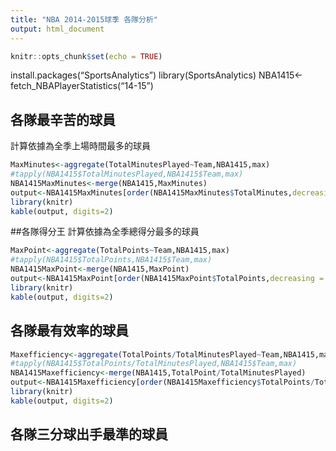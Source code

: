 ```yaml
---
title: "NBA 2014-2015球季 各隊分析"
output: html_document
---
```



```r
knitr::opts_chunk$set(echo = TRUE)
```
install.packages("SportsAnalytics")
library(SportsAnalytics)
NBA1415<-fetch_NBAPlayerStatistics("14-15")

## 各隊最辛苦的球員
計算依據為全季上場時間最多的球員


```r
MaxMinutes<-aggregate(TotalMinutesPlayed~Team,NBA1415,max)
#tapply(NBA1415$TotalMinutesPlayed,NBA1415$Team,max)
NBA1415MaxMinutes<-merge(NBA1415,MaxMinutes)
output<-NBA1415MaxMinutes[order(NBA1415MaxMinutes$TotalMinutes,decreasing = T),c("Team","Name","TotalMinutesPlayed")]
library(knitr)
kable(output, digits=2)
```

##各隊得分王
計算依據為全季總得分最多的球員

```r
MaxPoint<-aggregate(TotalPoints~Team,NBA1415,max)
#tapply(NBA1415$TotalPoints,NBA1415$Team,max)
NBA1415MaxPoint<-merge(NBA1415,MaxPoint)
output<-NBA1415MaxPoint[order(NBA1415MaxPoint$TotalPoints,decreasing = T),c("Team","Name","TotalPoints")]
library(knitr)
kable(output, digits=2)
```


## 各隊最有效率的球員
```r
Maxefficiency<-aggregate(TotalPoints/TotalMinutesPlayed~Team,NBA1415,max)
#tapply(NBA1415$TotalPoints/TotalMinutesPlayed,NBA1415$Team,max)
NBA1415Maxefficiency<-merge(NBA1415,TotalPoint/TotalMinutesPlayed)
output<-NBA1415Maxefficiency[order(NBA1415Maxefficiency$TotalPoints/TotalMinutesPlayed,decreasing = T),c("Team","Name","Efficiency")]
library(knitr)
kable(output, digits=2)
```
## 各隊三分球出手最準的球員
